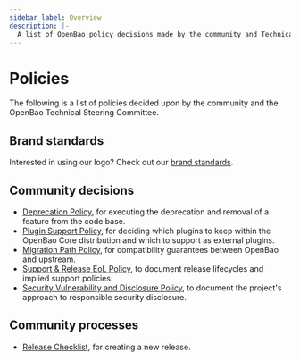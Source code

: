 ```yaml
---
sidebar_label: Overview
description: |-
  A list of OpenBao policy decisions made by the community and Technical Steering Committee.
---
```


# Policies

The following is a list of policies decided upon by the community and the
OpenBao Technical Steering Committee.

## Brand standards

Interested in using our logo? Check out our [brand standards](brand.mdx).

## Community decisions

 - [Deprecation Policy](deprecation.mdx), for executing the
   deprecation and removal of a feature from the code base.
 - [Plugin Support Policy](plugins.mdx), for deciding which
   plugins to keep within the OpenBao Core distribution and which to support
   as external plugins.
 - [Migration Path Policy](migration.mdx), for compatibility
   guarantees between OpenBao and upstream.
 - [Support & Release EoL Policy](support.mdx), to document release
   lifecycles and implied support policies.
 - [Security Vulnerability and Disclosure Policy](cve.mdx), to
   document the project's approach to responsible security disclosure.

## Community processes

 - [Release Checklist](release.mdx), for creating a new release.
